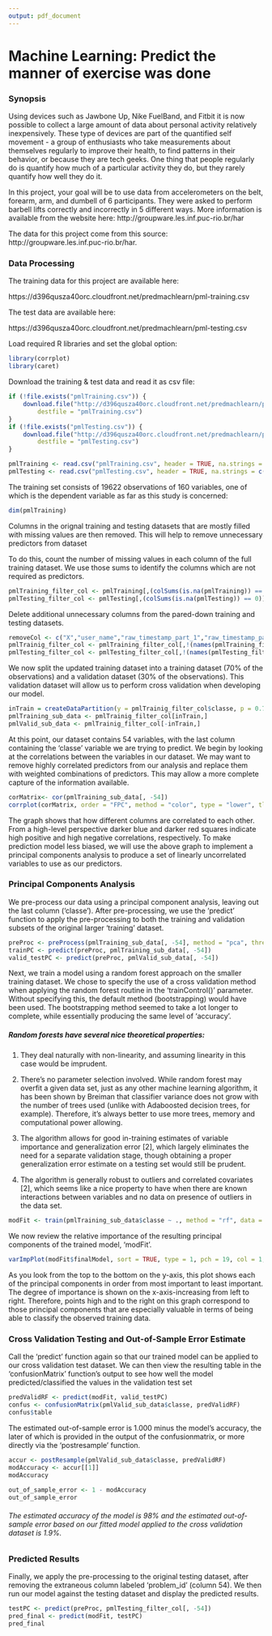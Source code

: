 ```yaml
---
output: pdf_document
---
```

Machine Learning: Predict the manner of exercise was done
========================================================

### Synopsis

Using devices such as Jawbone Up, Nike FuelBand, and Fitbit it is now possible to collect a large amount of data about personal activity relatively inexpensively. These type of devices are part of the quantified self movement - a group of enthusiasts who take measurements about themselves regularly to improve their health, to find patterns in their behavior, or because they are tech geeks. One thing that people regularly do is quantify how much of a particular activity they do, but they rarely quantify how well they do it.

In this project, your goal will be to use data from accelerometers on the belt, forearm, arm, and dumbell of 6 participants. They were asked to perform barbell lifts correctly and incorrectly in 5 different ways. More information is available from the website here: http://groupware.les.inf.puc-rio.br/har



The data for this project come from this source: http://groupware.les.inf.puc-rio.br/har. 


### Data Processing

The training data for this project are available here: 

https://d396qusza40orc.cloudfront.net/predmachlearn/pml-training.csv

The test data are available here: 

https://d396qusza40orc.cloudfront.net/predmachlearn/pml-testing.csv

Load required R libraries and set the global option:

```r
library(corrplot)
library(caret)
```

Download the training & test data and read it as csv file:

```r
if (!file.exists("pmlTraining.csv")) {
    download.file("http://d396qusza40orc.cloudfront.net/predmachlearn/pml-training.csv", 
        destfile = "pmlTraining.csv")
}
if (!file.exists("pmlTesting.csv")) {
    download.file("http://d396qusza40orc.cloudfront.net/predmachlearn/pml-testing.csv", 
        destfile = "pmlTesting.csv")
}

pmlTraining <- read.csv("pmlTraining.csv", header = TRUE, na.strings = c("NA",""))
pmlTesting <- read.csv("pmlTesting.csv", header = TRUE, na.strings = c("NA",""))
```

The training set consists of 19622 observations of 160 variables, one of which is the dependent variable as far as this study is concerned:

```r
dim(pmlTraining)
```


Columns in the orignal training and testing datasets that are mostly filled with missing values are then removed. This will help to remove unnecessary predictors from dataset

To do this, count the number of missing values in each column of the full training dataset. We use those sums to identify the columns which are not required as predictors.

```r
pmlTraining_filter_col <- pmlTraining[,(colSums(is.na(pmlTraining)) == 0)]
pmlTesting_filter_col <- pmlTesting[,(colSums(is.na(pmlTesting)) == 0)]

```

Delete additional unnecessary columns from the pared-down training and testing datasets.

```r
removeCol <- c("X","user_name","raw_timestamp_part_1","raw_timestamp_part_2","cvtd_timestamp","new_window")
pmlTrainig_filter_col <- pmlTraining_filter_col[,!(names(pmlTraining_filter_col) %in% removeCol)]
pmlTesting_filter_col <- pmlTesting_filter_col[,!(names(pmlTesting_filter_col) %in% removeCol)]
```

We now split the updated training dataset into a training dataset (70% of the observations) and a validation dataset (30% of the observations). This validation dataset will allow us to perform cross validation when developing our model.

```r
inTrain = createDataPartition(y = pmlTrainig_filter_col$classe, p = 0.7, list = FALSE)
pmlTraining_sub_data <- pmlTrainig_filter_col[inTrain,]
pmlValid_sub_data <- pmlTrainig_filter_col[-inTrain,]
```


At this point, our dataset contains 54 variables, with the last column containing the 'classe' variable we are trying to predict. We begin by looking at the correlations between the variables in our dataset. We may want to remove highly correlated predictors from our analysis and replace them with weighted combinations of predictors. This may allow a more complete capture of the information available.

```r
corMatrix<- cor(pmlTraining_sub_data[, -54])
corrplot(corMatrix, order = "FPC", method = "color", type = "lower", tl.cex = 0.8, tl.col = rgb(0, 0, 0))
```

The graph shows that how different columns are correlated to each other. From a high-level perspective darker blue and darker red squares indicate high positive and high negative correlations, respectively. To make prediction model less biased, we will use the above graph to implement a principal components analysis to produce a set of linearly uncorrelated variables to use as our predictors.

### Principal Components Analysis

We pre-process our data using a principal component analysis, leaving out the last column ('classe'). After pre-processing, we use the 'predict' function to apply the pre-processing to both the training and validation subsets of the original larger 'training' dataset.

```r
preProc <- preProcess(pmlTraining_sub_data[, -54], method = "pca", thresh = 0.99)
trainPC <- predict(preProc, pmlTraining_sub_data[, -54])
valid_testPC <- predict(preProc, pmlValid_sub_data[, -54])
```

Next, we train a model using a random forest approach on the smaller training dataset. We chose to specify the use of a cross validation method when applying the random forest routine in the 'trainControl()' parameter. Without specifying this, the default method (bootstrapping) would have been used. The bootstrapping method seemed to take a lot longer to complete, while essentially producing the same level of 'accuracy'.

##### Random forests have several nice theoretical properties:

1. They deal naturally with non-linearity, and assuming linearity in this case would be imprudent.

2. There's no parameter selection involved. While random forest may overfit a given data set, just as any other machine learning algorithm, it has been shown by Breiman that classifier variance does not grow with the number of trees used (unlike with Adaboosted decision trees, for example). Therefore, it's always better to use more trees, memory and computational power allowing.

3. The algorithm allows for good in-training estimates of variable importance and generalization error [2], which largely eliminates the need for a separate validation stage, though obtaining a proper generalization error estimate on a testing set would still be prudent.

4. The algorithm is generally robust to outliers and correlated covariates [2], which seems like a nice property to have when there are known interactions between variables and no data on presence of outliers in the data set.

```r
modFit <- train(pmlTraining_sub_data$classe ~ ., method = "rf", data = trainPC, trControl = trainControl(method = "cv", number = 4), importance = TRUE)
```

We now review the relative importance of the resulting principal components of the trained model, 'modFit'.

```r
varImpPlot(modFit$finalModel, sort = TRUE, type = 1, pch = 19, col = 1, cex = 1, main = "Importance of the Individual Principal Components")
```

As you look from the top to the bottom on the y-axis, this plot shows each of the principal components in order from most important to least important. The degree of importance is shown on the x-axis-increasing from left to right. Therefore, points high and to the right on this graph correspond to those principal components that are especially valuable in terms of being able to classify the observed training data.

### Cross Validation Testing and Out-of-Sample Error Estimate

Call the 'predict' function again so that our trained model can be applied to our cross validation test dataset. We can then view the resulting table in the 'confusionMatrix' function's output to see how well the model predicted/classified the values in the validation test set

```r
predValidRF <- predict(modFit, valid_testPC)
confus <- confusionMatrix(pmlValid_sub_data$classe, predValidRF)
confus$table
```


The estimated out-of-sample error is 1.000 minus the model's accuracy, the later of which is provided in the output of the confusionmatrix, or more directly via the 'postresample' function.

```r
accur <- postResample(pmlValid_sub_data$classe, predValidRF)
modAccuracy <- accur[[1]]
modAccuracy
```

```r
out_of_sample_error <- 1 - modAccuracy
out_of_sample_error
```

###### The estimated accuracy of the model is 98% and the estimated out-of-sample error based on our fitted model applied to the cross validation dataset is 1.9%.


### Predicted Results

Finally, we apply the pre-processing to the original testing dataset, after removing the extraneous column labeled 'problem_id' (column 54). We then run our model against the testing dataset and display the predicted results.

```r
testPC <- predict(preProc, pmlTesting_filter_col[, -54])
pred_final <- predict(modFit, testPC)
pred_final
```